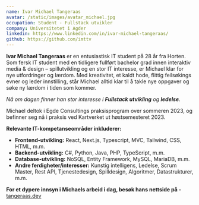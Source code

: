 ```yaml
---
name: Ivar Michael Tangeraas
avatar: /static/images/avatar_michael.jpg
occupation: Student - Fullstack utvikler
company: Universitetet i Agder
linkedin: https://www.linkedin.com/in/ivar-michael-tangeraas/
github: https://github.com/imttv
---
```


**Ivar Michael Tangeraas** er en entusiastisk IT student på 28 år fra Horten. Som fersk IT student med en tidligere fullført bachelor grad innen interaktiv media & design – spillutvikling og en stor IT interesse, er Michael klar for nye utfordringer og lærdom. Med kreativitet, et kaldt hode, flittig feilsøkings evner og leder innstilling, står Michael alltid klar til å takle nye oppgaver og søke ny lærdom i tiden som kommer.

_Nå om dagen finner han stor interesse i **Fullstack utvikling** og **ledelse**._

Michael deltok i Egde Consultings praksisprogram over sommeren 2023, og befinner seg nå i praksis ved Kartverket ut høstsemesteret 2023.

**Relevante IT-kompetanseområder inkluderer:**

- **Frontend-utvikling:** React, Next.js, Typescript, MVC, Tailwind, CSS, HTML, m.m.
- **Backend-utvikling:** C#, Python, Java, PHP, TypeScript, m.m.
- **Database-utvikling:** NoSQL, Entity Framework, MySQL, MariaDB, m.m.
- **Andre ferdigheter/interesser:** Kunstig intelligens, Ledelse, Scrum Master, Rest API, Tjenestedesign, Spilldesign, Algoritmer, Datastrukturer, m.m.

**For et dypere innsyn i Michaels arbeid i dag, besøk hans nettside på -** [tangeraas.dev](https://www.tangeraas.dev/)

